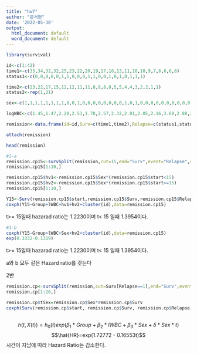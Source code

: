 ```yaml
---
title: "hw7"
author: "문서현"
date: '2022-05-30'
output:
  html_document: default
  word_document: default
---
```

```r
library(survival)

id<-c(1:42)
time1<-c(35,34,32,32,25,23,22,20,19,17,16,13,11,10,10,9,7,6,6,6,6)
status1<-c(0,0,0,0,0,1,1,0,0,0,1,1,0,0,1,0,1,0,1,1,1)

time2<-c(23,22,17,15,12,12,11,11,8,8,8,8,5,5,4,4,3,2,2,1,1)
status2<-rep(1,21)

sex<-c(1,1,1,1,1,1,1,1,0,0,1,0,0,0,0,0,0,0,0,1,0,1,0,0,0,0,0,0,0,0,0,0,1,1,0,1,1,1,1,1,1,1)

logWBC<-c(1.45,1.47,2.20,2.53,1.78,2.57,2.32,2.01,2.05,2.16,3.60,2.88,2.60,2.70,2.96,2.80,4.43,3.20,2.31,4.06,3.28,1.97,2.73,2.95,2.30,1.50,3.06,3.49,2.12,3.52,3.05,2.32,3.26,3.49,3.97,4.36,2.42,4.01,4.91,4.48,2.80,5.00)

remission<-data.frame(id=id,Surv=c(time1,time2),Relapse=c(status1,status2),Sex=sex,lWBC=logWBC,Group=c(rep(0,21),rep(1,21)))

attach(remission)

head(remission)
```

```r
#1-a
remission.cp15<-survSplit(remission,cut=15,end="Surv",event="Relapse",start="start")
remission.cp15[1:10,]

remission.cp15$hv1<-remission.cp15$Sex*(remission.cp15$start<15)
remission.cp15$hv2<-remission.cp15$Sex*(remission.cp15$start>=15)
remission.cp15[1:10,]

Y15<-Surv(remission.cp15$start,remission.cp15$Surv,remission.cp15$Relapse)
coxph(Y15~Group+lWBC+hv1+hv2+cluster(id),data=remission.cp15)


```
t>= 15일때 hazarad ratio는 1.2230이며 t< 15 일때 1.3954이다.
```r
#1-b
coxph(Y15~Group+lWBC+Sex+hv2+cluster(id),data=remission.cp15)
exp(0.3332-0.1319)

```
t>= 15일때 hazarad ratio는 1.2230이며 t< 15 일때 1.3954이다.

a와 b 모두 같은 Hazard ratio를 갖는다

2반
```r
remission.cp<-survSplit(remission,cut=Surv[Relapse==1],end="Surv",event="Relapse",start="start")
remission.cp[1:20,]

remission.cp$tSex=remission.cp$Sex*remission.cp$Surv
coxph(Surv(remission.cp$start, remission.cp$Surv, remission.cp$Relapse)~Group+lWBC+Sex+tSex+cluster(id), data=remission.cp)
 
```
$$h(t,X(t))=h_{0}(t)exp(\beta_{1}*Group+\beta_{2}*lWBC+\beta_{3}*Sex+\delta*Sex*t)$$
$$\hat{HR}=exp(1.72772 - 0.16553t)$$
시간이 지남에 따라 Hazard Ratio는 감소한다.
